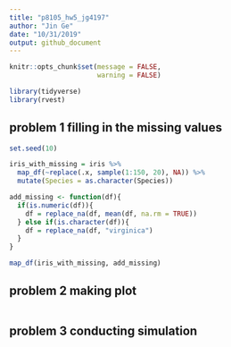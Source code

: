 ```yaml
---
title: "p8105_hw5_jg4197"
author: "Jin Ge"
date: "10/31/2019"
output: github_document
---
```


```r
knitr::opts_chunk$set(message = FALSE,
                      warning = FALSE)

library(tidyverse)
library(rvest)
```

## problem 1 filling in the missing values

```r
set.seed(10)

iris_with_missing = iris %>% 
  map_df(~replace(.x, sample(1:150, 20), NA)) %>%
  mutate(Species = as.character(Species))

add_missing <- function(df){
  if(is.numeric(df)){
    df = replace_na(df, mean(df, na.rm = TRUE))
  } else if(is.character(df)){
    df = replace_na(df, "virginica")
  }
}

map_df(iris_with_missing, add_missing)

```

## problem 2 making plot

```r


```

## problem 3 conducting simulation

```r

```